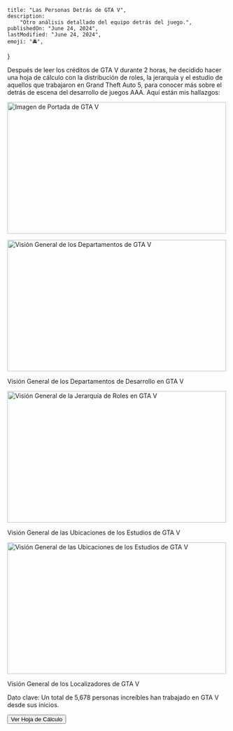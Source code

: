 
	title: "Las Personas Detrás de GTA V",
	description:
		"Otro análisis detallado del equipo detrás del juego.",
	publishedOn: "June 24, 2024",
	lastModified: "June 24, 2024",
	emoji: "🚔",
}

<ArticleHeader title={metadata.title} date={metadata.publishedOn} />

Después de leer los créditos de GTA V durante 2 horas, he decidido hacer una hoja de cálculo con la distribución de roles, la jerarquía y el estudio de aquellos que trabajaron en Grand Theft Auto 5, para conocer más sobre el detrás de escena del desarrollo de juegos AAA. Aquí están mis hallazgos:

<img
	alt="Imagen de Portada de GTA V"
	src="/assets/images/blog/gtav/roles.webp"
	width="500"
	height="300"
/>

<img
	alt="Visión General de los Departamentos de GTA V"
	src="/assets/images/blog/gtav/hierarchy.webp"
	width="500"
	height="300"
/>

<CenteredContent>
	<p>Visión General de los Departamentos de Desarrollo en GTA V</p>
</CenteredContent>

<img
	alt="Visión General de la Jerarquía de Roles en GTA V"
	src="/assets/images/blog/gtav/studios.webp"
	width="500"
	height="300"
/>

<CenteredContent>
	<p>Visión General de las Ubicaciones de los Estudios de GTA V</p>
</CenteredContent>

<img
	alt="Visión General de las Ubicaciones de los Estudios de GTA V"
	src="/assets/images/blog/gtav/localizers.webp"
	width="500"
	height="300"
/>

<CenteredContent>
	<p>Visión General de los Localizadores de GTA V</p>
</CenteredContent>

Dato clave: Un total de 5,678 personas increíbles han trabajado en GTA V desde sus inicios.

<a href="https://docs.google.com/spreadsheets/d/1CezMKHhBbMymekGPJBkEtsvEKuknwKEVCH7E_GrpuZk/edit?usp=sharing" target="_blank" rel="noopener noreferrer">
	<Button>Ver Hoja de Cálculo</Button>
</a>